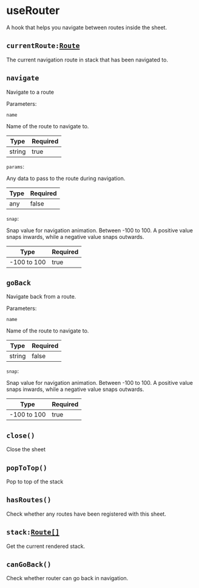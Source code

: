 # useRouter

A hook that helps you navigate between routes inside the sheet.

## `currentRoute:`[`Route`](/reference/route)

The current navigation route in stack that has been navigated to.

## `navigate`

Navigate to a route

Parameters:

`name`

Name of the route to navigate to.

| Type   | Required |
| ------ | -------- |
| string | true     |

`params`:

Any data to pass to the route during navigation.

| Type | Required |
| ---- | -------- |
| any  | false    |

`snap`:

Snap value for navigation animation. Between -100 to 100. A positive value snaps inwards, while a negative value snaps outwards.

| Type        | Required |
| ----------- | -------- |
| -100 to 100 | true     |

## `goBack`

Navigate back from a route.

Parameters:

`name`

Name of the route to navigate to.

| Type   | Required |
| ------ | -------- |
| string | false    |

`snap`:

Snap value for navigation animation. Between -100 to 100. A positive value snaps inwards, while a negative value snaps outwards.

| Type        | Required |
| ----------- | -------- |
| -100 to 100 | true     |

## `close()`

Close the sheet

## `popToTop()`

Pop to top of the stack

## `hasRoutes()`

Check whether any routes have been registered with this sheet.

## `stack:`[`Route[]`](/reference/route)

Get the current rendered stack.

## `canGoBack()`

Check whether router can go back in navigation.
